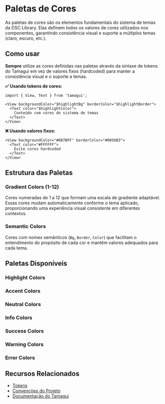 

<Meta of={PalettesStories} />

# Paletas de Cores

As paletas de cores são os elementos fundamentais do sistema de temas da DSC Library. Elas definem todos os valores de cores utilizados nos componentes, garantindo consistência visual e suporte a múltiplos temas (claro, escuro, etc.).

## Como usar

**Sempre** utilize as cores definidas nas paletas através da sintaxe de tokens do Tamagui em vez de valores fixos (hardcoded) para manter a consistência visual e o suporte a temas.

**✅ Usando tokens de cores:**

```tsx
import { View, Text } from 'tamagui';

<View backgroundColor="$highlightBg" borderColor="$highlightBorder">
  <Text color="$highlightColor">
    Conteúdo com cores do sistema de temas
  </Text>
</View>
```

**❌ Usando valores fixos:**

```tsx
<View backgroundColor="#007BFF" borderColor="#0056B3">
  <Text color="#FFFFFF">
    Evite cores hardcoded
  </Text>
</View>
```

## Estrutura das Paletas

### Gradient Colors (1-12)
Cores numeradas de 1 a 12 que formam uma escala de gradiente adaptável. Essas cores mudam automaticamente conforme o tema aplicado, proporcionando uma experiência visual consistente em diferentes contextos.

### Semantic Colors  
Cores com nomes semânticos (`Bg`, `Border`, `Color`) que facilitam o entendimento do propósito de cada cor e mantêm valores adequados para cada tema.

## Paletas Disponíveis

### Highlight Colors
<Canvas of={PalettesStories.HighlightColors} />

### Accent Colors
<Canvas of={PalettesStories.AccentColors} />

### Neutral Colors
<Canvas of={PalettesStories.NeutralColors} />

### Info Colors
<Canvas of={PalettesStories.InfoColors} />

### Success Colors
<Canvas of={PalettesStories.SuccessColors} />

### Warning Colors
<Canvas of={PalettesStories.WarningColors} />

### Error Colors
<Canvas of={PalettesStories.ErrorColors} />

## Recursos Relacionados

- [Tokens](?path=/docs/design-system-tokens-visão-geral--docs)
- [Convenções do Projeto](?path=/docs/guia-de-contribuição-convenções-do-projeto--docs)
- [Documentação do Tamagui](https://tamagui.dev/docs/core/theme)
